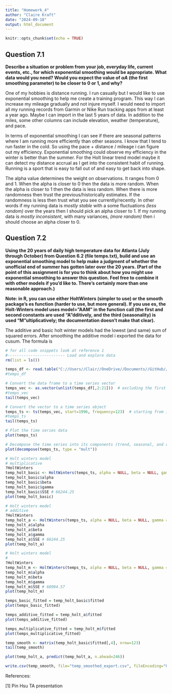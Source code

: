 ```yaml
---
title: "Homework_4"
author: "Claire Kraft"
date: "2024-09-18"
output: html_document
---
```


```r
knitr::opts_chunk$set(echo = TRUE)
```

## Question 7.1
**Describe a situation or problem from your job, everyday life, current events, etc., for which exponential smoothing would be appropriate. What data would you need? Would you expect the value of $\alpha A$ (the first smoothing parameter) to be closer to 0 or 1, and why?**

One of my hobbies is distance running. I run casually but I would like to use exponential smoothing to help me create a training program. This way I can increase my mileage gradually and not injure myself. I would need to import all my running records from Garmin or Nike Run tracking apps from at least a year ago. Maybe I can import in the last 5 years of data. In addition to the miles, some other columns can include elevation, weather (temperature), and pace.

In terms of exponential smoothing I can see if there are seasonal patterns where I am running more efficiently than other seasons. I know that I tend to run faster in the cold. So using the pace + distance / mileage i can figure out my efficiency. Exponential smoothing could observe my efficiency in the winter is better than the summer. For the Holt linear trend model maybe it can detect my distance accrual as I get into the consistent habit of running. Running is a sport that is easy to fall out of and easy to get back into shape. 

The alpha value determines the weight on observations. It ranges from 0 and 1. When the alpha is closer to 0 then the data is more random. When the alpha is closer to 1 then the data is less random. When there is more randomness then trust the previous/historically estimates. If the randomness is less then trust what you see currently/recently. In other words if my running data is _mostly stable_ with a some fluctuations _(less random)_ over the years then I should pick an alpha closer to 1. If my running data is _mostly inconsistent_, with many variances, _(more random)_ then i should choose an alpha closer to 0.

## Question 7.2
**Using the 20 years of daily high temperature data for Atlanta (July through October) from Question 6.2 (file temps.txt), build and use an exponential smoothing model to help make a judgment of whether the unofficial end of summer has gotten later over the 20 years.  (Part of the point of this assignment is for you to think about how you might use exponential smoothing to answer this question. Feel free to combine it with other models if you’d like to. There’s certainly more than one reasonable approach.)**

**Note: in R, you can use either HoltWinters (simpler to use) or the smooth package’s es function (harder to use, but more general).  If you use es, the Holt-Winters model uses model=”AAM” in the function call (the first and second constants are used “A”dditively, and the third (seasonality) is used “M”ultiplicatively; the documentation doesn’t make that clear).**


The additive and basic holt winter models had the lowest (and same) sum of squared errors. After smoothing the additive model i exported the data for cusum. The formula is 
```r
# for all code snippets look at reference 1
#------------------------- Load and explore data
rm(list = ls()) 

temps_df <- read.table("C://Users//Clair//OneDrive//Documents//GitHub//omsa//ISYE 6501//Homework 4//temps.txt", header=TRUE)
#temps_df  

# Convert the data frame to a time series vector
temps_vec <- as.vector(unlist(temps_df[,2:21]))  # excluding the first date column
#temps_vec 
tail(temps_vec)  

# Convert the vector to a time series object
temps_ts <- ts(temps_vec, start=1996, frequency=123)  # starting from 1996 with 123 observations
#temps_ts  
tail(temps_ts)

# Plot the time series data
plot(temps_ts)  

# Decompose the time series into its components (trend, seasonal, and random)
plot(decompose(temps_ts, type = "mult"))
```
```r

# Holt winters model
# multiplicative
?HoltWinters
temp_holt_basic <- HoltWinters(temps_ts, alpha = NULL, beta = NULL, gamma = NULL)
temp_holt_basic$alpha
temp_holt_basic$beta
temp_holt_basic$gamma
temp_holt_basic$SSE # 66244.25
plot(temp_holt_basic)
```
```r

# Holt winters model
# additive
?HoltWinters
temp_holt_a <- HoltWinters(temps_ts, alpha = NULL, beta = NULL, gamma = NULL, seasonal = "additive")
temp_holt_a$alpha
temp_holt_a$beta
temp_holt_a$gamma
temp_holt_a$SSE # 66244.25
plot(temp_holt_a)
```
```r

# Holt winters model
# 
?HoltWinters
temp_holt_m <- HoltWinters(temps_ts, alpha = NULL, beta = NULL, gamma = NULL, seasonal = "multiplicative")
temp_holt_m$alpha
temp_holt_m$beta
temp_holt_m$gamma
temp_holt_m$SSE # 68904.57
plot(temp_holt_m)
```
```r
temps_basic_fitted = temp_holt_basic$fitted
plot(temps_basic_fitted)

temps_additive_fitted = temp_holt_a$fitted
plot(temps_additive_fitted)

temps_multiplicative_fitted = temp_holt_m$fitted
plot(temps_multiplicative_fitted)
```
```r
temp_smooth <- matrix(temp_holt_basic$fitted[,4], nrow=123)
tail(temp_smooth)
```
```r
plot(temp_holt_a, predict(temp_holt_a, n.ahead=246))
```

```r
write.csv(temp_smooth, file="temp_smoothed_export.csv", fileEncoding="UTF-16LE")
```

References:

[1] Pin Hsu TA presentation 